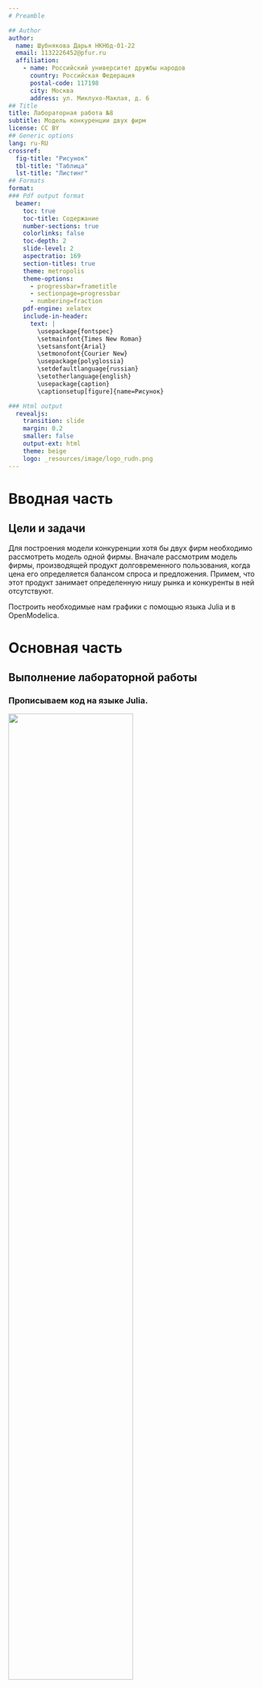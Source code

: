 ```yaml
---
# Preamble

## Author
author:
  name: Шубнякова Дарья НКНбд-01-22
  email: 1132226452@pfur.ru
  affiliation:
    - name: Российский университет дружбы народов
      country: Российская Федерация
      postal-code: 117198
      city: Москва
      address: ул. Миклухо-Маклая, д. 6
## Title
title: Лабораторная работа №8
subtitle: Модель конкуренции двух фирм
license: CC BY
## Generic options
lang: ru-RU
crossref:
  fig-title: "Рисунок"
  tbl-title: "Таблица"
  lst-title: "Листинг"
## Formats
format:
### Pdf output format
  beamer:
    toc: true
    toc-title: Содержание
    number-sections: true
    colorlinks: false
    toc-depth: 2
    slide-level: 2
    aspectratio: 169
    section-titles: true
    theme: metropolis
    theme-options:
      - progressbar=frametitle
      - sectionpage=progressbar
      - numbering=fraction
    pdf-engine: xelatex
    include-in-header:
      text: |
        \usepackage{fontspec}
        \setmainfont{Times New Roman}
        \setsansfont{Arial}
        \setmonofont{Courier New}
        \usepackage{polyglossia}
        \setdefaultlanguage{russian}
        \setotherlanguage{english}
        \usepackage{caption}
        \captionsetup[figure]{name=Рисунок}

### Html output
  revealjs:
    transition: slide
    margin: 0.2
    smaller: false
    output-ext: html
    theme: beige
    logo: _resources/image/logo_rudn.png
---
```


# Вводная часть

## Цели и задачи

Для построения модели конкуренции хотя бы двух фирм необходимо
рассмотреть модель одной фирмы. Вначале рассмотрим модель фирмы,
производящей продукт долговременного пользования, когда цена его определяется
балансом спроса и предложения. Примем, что этот продукт занимает
определенную нишу рынка и конкуренты в ней отсутствуют.

Построить необходимые нам графики c помощью языка Julia и в OpenModelica.

# Основная часть

## Выполнение лабораторной работы

### Прописываем код на языке Julia.

![](image/1.png){width=70%}

## Продолжение кода.

![](image/2.png){width=70%}

## Продолжение кода.

![](image/3.png){width=70%}

## Получаем отчет о работе модели.

![](image/4.png){width=70%}

## Получаем соответствующий график в первом слчае: Только рыночная конкуренция.

![](image/5.png){width=70%}

## И получаем второй график для второго случая: С социально-психолгическими факторами.

![](image/6.png){width=70%}

## Прописываем код на OpenModelica.

![](image/7.png){width=70%}

## Продолжение кода.

![](image/8.png){width=70%}

## Продолжение кода.

![](image/9.png){width=70%}

## Продолжение кода.

![](image/10.png){width=70%}

## Продолжение кода.

![](image/11.png){width=70%}

## Получаем график для первого случая: Только рыночная конкуренция.

![](image/12.png){width=70%}

## И получаем второй график для второго случая: С социально-психолгическими факторами.

![](image/13.png){width=70%}

# Результаты

Мы реализовали модель конкуренции двух фирм. На графиках ознакомились с двумя случаями:

1) Только рыночная конкуренция

2) С социально-психолгическими факторами
